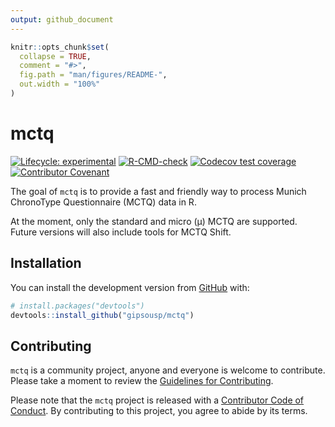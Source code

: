 ```yaml
---
output: github_document
---
```


<!-- README.md is generated from README.Rmd. Please edit that file -->

```r
knitr::opts_chunk$set(
  collapse = TRUE,
  comment = "#>",
  fig.path = "man/figures/README-",
  out.width = "100%"
)
```

# mctq

<!-- badges: start -->

<!-- To do: Add Code coverage (when possible) <https://docs.codecov.io/> -->
[![Lifecycle: experimental](https://img.shields.io/badge/lifecycle-experimental-orange.svg)](https://www.tidyverse.org/lifecycle/#experimental)
[![R-CMD-check](https://github.com/gipsousp/mctq/workflows/R-CMD-check/badge.svg)](https://github.com/gipsousp/mctq/actions)
[![Codecov test coverage](https://codecov.io/gh/gipsousp/mctq/branch/master/graph/badge.svg)](https://codecov.io/gh/gipsousp/mctq?branch=master)
[![Contributor Covenant](https://img.shields.io/badge/Contributor%20Covenant-v2.0%20adopted-ff69b4.svg)](https://gipsousp.github.io/mctq/CODE_OF_CONDUCT.html)
<!-- badges: end -->

The goal of `mctq` is to provide a fast and friendly way to process Munich ChronoType Questionnaire (MCTQ) data in R.

At the moment, only the standard and micro (µ) MCTQ are supported. Future versions will also include tools for MCTQ Shift.

## Installation

You can install the development version from [GitHub](https://github.com/) with:

``` r
# install.packages("devtools")
devtools::install_github("gipsousp/mctq")
```

## Contributing

`mctq` is a community project, anyone and everyone is welcome to contribute. Please take a moment to review the [Guidelines for Contributing](https://gipsousp.github.io/mctq/CONTRIBUTING.html).

Please note that the `mctq` project is released with a [Contributor Code of Conduct](https://gipsousp.github.io/mctq/CODE_OF_CONDUCT.html). By contributing to this project, you agree to abide by its terms.
